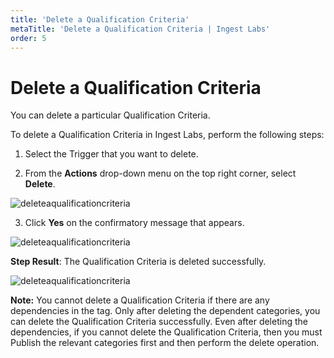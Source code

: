 ---
title: 'Delete a Qualification Criteria'
metaTitle: 'Delete a Qualification Criteria | Ingest Labs'
order: 5
--- 

# Delete a Qualification Criteria

You can delete a particular Qualification Criteria.

To delete a Qualification Criteria in Ingest Labs, perform the following steps:

1.	Select the Trigger that you want to delete.

2.	From the **Actions** drop-down menu on the top right corner, select **Delete**.

![deleteaqualificationcriteria](/images/qualificationcriteriaimages/delete.png)

3.	Click **Yes** on the confirmatory message that appears.

![deleteaqualificationcriteria](/images/qualificationcriteriaimages/deleteconfirmatory.png)

**Step Result**: The Qualification Criteria is deleted successfully.

![deleteaqualificationcriteria](/images/qualificationcriteriaimages/triggerdependencies.png)

**Note:** You cannot delete a Qualification Criteria if there are any dependencies in the tag. Only after deleting the dependent categories, you can delete the Qualification Criteria successfully.
Even after deleting the dependencies, if you cannot delete the Qualification Criteria, then you must Publish the relevant categories first and then perform the delete operation.

